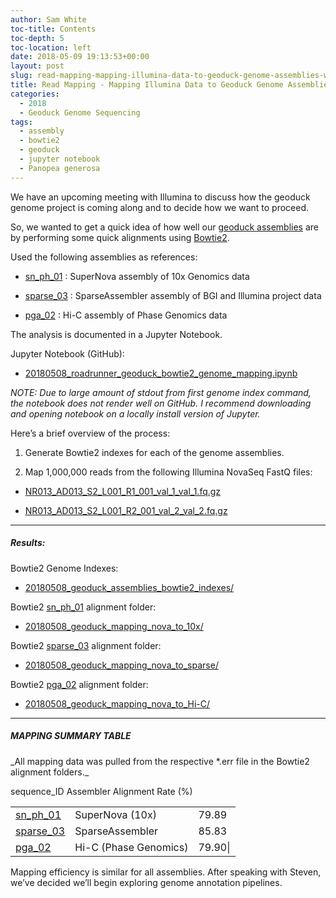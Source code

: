 ```yaml
---
author: Sam White
toc-title: Contents
toc-depth: 5
toc-location: left
date: 2018-05-09 19:13:53+00:00
layout: post
slug: read-mapping-mapping-illumina-data-to-geoduck-genome-assemblies-with-bowtie2
title: Read Mapping - Mapping Illumina Data to Geoduck Genome Assemblies with Bowtie2
categories:
  - 2018
  - Geoduck Genome Sequencing
tags:
  - assembly
  - bowtie2
  - geoduck
  - jupyter notebook
  - Panopea generosa
---
```


We have an upcoming meeting with Illumina to discuss how the geoduck genome project is coming along and to decide how we want to proceed.

So, we wanted to get a quick idea of how well our [geoduck assemblies](https://github.com/RobertsLab/project-geoduck-genome/wiki/Assemblies) are by performing some quick alignments using [Bowtie2](http://bowtie-bio.sourceforge.net/bowtie2/manual.shtml).

Used the following assemblies as references:





  * [sn_ph_01](https://github.com/RobertsLab/project-geoduck-genome/wiki/Assemblies) : SuperNova assembly of 10x Genomics data



  * [sparse_03](https://github.com/RobertsLab/project-geoduck-genome/wiki/Assemblies) : SparseAssembler assembly of BGI and Illumina project data



  * [pga_02](https://github.com/RobertsLab/project-geoduck-genome/wiki/Assemblies) : Hi-C assembly of Phase Genomics data






The analysis is documented in a Jupyter Notebook.

Jupyter Notebook (GitHub):





  * [20180508_roadrunner_geoduck_bowtie2_genome_mapping.ipynb](https://github.com/sr320/LabDocs/blob/master/jupyter_nbs/sam/20180508_roadrunner_geoduck_bowtie2_genome_mapping.ipynb)



_NOTE: Due to large amount of stdout from first genome index command, the notebook does not render well on GitHub. I recommend downloading and opening notebook on a locally install version of Jupyter._

Here's a brief overview of the process:





  1. Generate Bowtie2 indexes for each of the genome assemblies.


  2. Map 1,000,000 reads from the following Illumina NovaSeq FastQ files:





  * [NR013_AD013_S2_L001_R1_001_val_1_val_1.fq.gz](https://owl.fish.washington.edu/Athaliana/20180129_trimgalore_geoduck_novaseq/NR013_AD013_S2_L001_R1_001_val_1_val_1.fq.gz)



  * [NR013_AD013_S2_L001_R2_001_val_2_val_2.fq.gz](https://owl.fish.washington.edu/Athaliana/20180129_trimgalore_geoduck_novaseq/NR013_AD013_S2_L001_R2_001_val_2_val_2.fq.gz)






* * *





##### Results:





Bowtie2 Genome Indexes:





  * [20180508_geoduck_assemblies_bowtie2_indexes/](https://owl.fish.washington.edu/Athaliana/20180508_geoduck_assemblies_bowtie2_indexes/)



Bowtie2 [sn_ph_01](https://github.com/RobertsLab/project-geoduck-genome/wiki/Assemblies) alignment folder:





  * [20180508_geoduck_mapping_nova_to_10x/](https://owl.fish.washington.edu/Athaliana/20180508_geoduck_mapping_nova_to_10x/)



Bowtie2 [sparse_03](https://github.com/RobertsLab/project-geoduck-genome/wiki/Assemblies) alignment folder:





  * [20180508_geoduck_mapping_nova_to_sparse/](https://owl.fish.washington.edu/Athaliana/20180508_geoduck_mapping_nova_to_sparse/)



Bowtie2 [pga_02](https://github.com/RobertsLab/project-geoduck-genome/wiki/Assemblies) alignment folder:





  * [20180508_geoduck_mapping_nova_to_Hi-C/](https://owl.fish.washington.edu/Athaliana/20180508_geoduck_mapping_nova_to_Hi-C/)





* * *





##### MAPPING SUMMARY TABLE



_All mapping data was pulled from the respective *.err file in the Bowtie2 alignment folders._

<table >

<tr >
  sequence_ID
  Assembler
  Alignment Rate (%)
</tr>

<tbody >
<tr >
  
<td >[sn_ph_01](https://github.com/RobertsLab/project-geoduck-genome/wiki/Assemblies)
</td>
  
<td >SuperNova (10x)
</td>
  
<td >79.89
</td>
</tr>
<tr >
  
<td >[sparse_03](https://github.com/RobertsLab/project-geoduck-genome/wiki/Assemblies)
</td>
  
<td >SparseAssembler
</td>
  
<td >85.83
</td>
</tr>
<tr >
  
<td >[pga_02](https://github.com/RobertsLab/project-geoduck-genome/wiki/Assemblies)
</td>
  
<td >Hi-C (Phase Genomics)
</td>
  
<td >79.90|
</td>
</tr>
</tbody>
</table>

Mapping efficiency is similar for all assemblies. After speaking with Steven, we've decided we'll begin exploring genome annotation pipelines.

